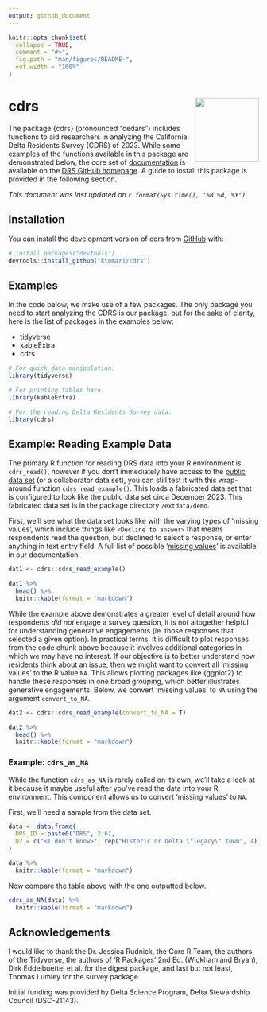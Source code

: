 ```yaml
---
output: github_document
---
```


<!-- README.md is generated from README.Rmd. Please edit that file -->

```r
knitr::opts_chunk$set(
  collapse = TRUE,
  comment = "#>",
  fig.path = "man/figures/README-",
  out.width = "100%"
)
```

# cdrs <img src='data-raw/icon.png' align="right" height="128" />

<!-- badges: start -->
<!-- badges: end -->

The package {cdrs} (pronounced "cedars") includes functions to aid researchers in analyzing the California Delta Residents Survey (CDRS) of 2023. While some examples of the functions available in this package are demonstrated below, the core set of [documentation](https://ktomari.github.io/DeltaResidentsSurvey/doc_cdrs_package.html) is available on the [DRS GitHub homepage](https://ktomari.github.io/DeltaResidentsSurvey/). A guide to install this package is provided in the following section.

*This document was last updated on `r format(Sys.time(), '%B %d, %Y')`.*

## Installation

You can install the development version of cdrs from [GitHub](https://github.com/) with:

``` r
# install.packages("devtools")
devtools::install_github("ktomari/cdrs")
```

## Examples

In the code below, we make use of a few packages. The only package you need to start analyzing the CDRS is our package, but for the sake of clarity, here is the list of packages in the examples below:

* tidyverse
* kableExtra
* cdrs

```r
# For quick data manipulation.
library(tidyverse)

# For printing tables here.
library(kableExtra)

# For the reading Delta Residents Survey data.
library(cdrs)
```

## Example: Reading Example Data

The primary R function for reading DRS data into your R environment is `cdrs_read()`, however if you don't immediately have access to the [public data set](https://doi.org/10.3886/E195447V1) (or a collaborator data set), you can still test it with this wrap-around function `cdrs_read_example()`. This loads a fabricated data set that is configured to look like the public data set circa December 2023. This fabricated data set is in the package directory `/extdata/demo`.

First, we'll see what the data set looks like with the varying types of 'missing values', which include things like `<Decline to answer>` that means respondents read the question, but declined to select a response, or enter anything in text entry field. A full list of possible '[missing values](https://ktomari.github.io/DeltaResidentsSurvey/doc_missing_and_ordinal.html#the-schema-of-the-drs-data-product)' is available in our documentation.

```r
dat1 <- cdrs::cdrs_read_example()

dat1 %>%
  head() %>%
  knitr::kable(format = "markdown")
```

While the example above demonstrates a greater level of detail around how respondents *did not* engage a survey question, it is not altogether helpful for understanding generative engagements (ie. those responses that selected a given option). In practical terms, it is difficult to plot responses from the code chunk above because it involves additional categories in which we may have no interest. If our objective is to better understand how residents think about an issue, then we might want to convert all 'missing values' to the R value `NA`. This allows plotting packages like {ggplot2} to handle these responses in one broad grouping, which better illustrates generative engagements. Below, we convert 'missing values' to `NA` using the argument `convert_to_NA`.

```r
dat2 <- cdrs::cdrs_read_example(convert_to_NA = T)

dat2 %>%
  head() %>%
  knitr::kable(format = "markdown")
```

### Example: `cdrs_as_NA`

While the function `cdrs_as_NA` is rarely called on its own, we'll take a look at it because it maybe useful after you've read the data into your R environment. This component allows us to convert 'missing values' to `NA`.

First, we'll need a sample from the data set.

```r
data <- data.frame(
  DRS_ID = paste0("DRS", 2:6),
  Q2 = c("<I don't know>", rep("Historic or Delta \"legacy\" town", 4))
)

data %>%
  knitr::kable(format = "markdown")
```

Now compare the table above with the one outputted below.

```r
cdrs_as_NA(data) %>%
  knitr::kable(format = "markdown")
```


## Acknowledgements

I would like to thank the Dr. Jessica Rudnick, the Core R Team, the authors of the Tidyverse, the authors of 'R Packages' 2nd Ed. (Wickham and Bryan), Dirk Eddelbuettel et al. for the digest package, and last but not least, Thomas Lumley for the survey package.

Initial funding was provided by Delta Science Program, Delta Stewardship Council (DSC-21143).
